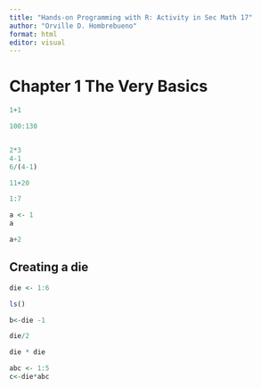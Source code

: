 ```yaml
---
title: "Hands-on Programming with R: Activity in Sec Math 17"
author: "Orville D. Hombrebueno"
format: html
editor: visual
---
```


# Chapter 1 The Very Basics

```r
1+1
```

```r
100:130
```

```r

```

```r
2*3
4-1
6/(4-1)
```

```r
11+20
```

```r
1:7
```

```r
a <- 1
a
```

```r
a+2
```

## Creating a die

```r
die <- 1:6
```

```r
ls()
```

```r
b<-die -1
```

```r
die/2
```

```r
die * die
```

```r
abc <- 1:5
c<-die*abc
```

```r

```

